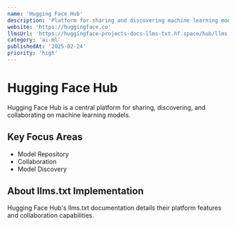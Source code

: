 ```yaml
---
name: 'Hugging Face Hub'
description: 'Platform for sharing and discovering machine learning models'
website: 'https://huggingface.co'
llmsUrl: 'https://huggingface-projects-docs-llms-txt.hf.space/hub/llms.txt'
category: 'ai-ml'
publishedAt: '2025-02-24'
priority: 'high'
---
```


# Hugging Face Hub

Hugging Face Hub is a central platform for sharing, discovering, and collaborating on machine learning models.

## Key Focus Areas

- Model Repository
- Collaboration
- Model Discovery

## About llms.txt Implementation

Hugging Face Hub's llms.txt documentation details their platform features and collaboration capabilities.
